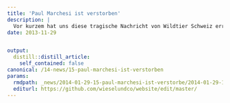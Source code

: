 ```yaml
---
title: 'Paul Marchesi ist verstorben'
description: |
  Vor kurzem hat uns diese tragische Nachricht von Wildtier Schweiz erreicht: "Bestürzt und mit grosser Trauer müssen wir Euch mitteilen, dass Paul Marchesi plötzlich verstorben ist. (...) Wir nehmen von Paul Abschied am 11.10.2013."   Paul Marchesi war ein angesehener Biologe und einer der profundesten Musteliden-Kenner der Schweiz. Wir sprechen seinen Angehörigen unser tiefstes Beileid aus.
date: 2013-11-29


output:
  distill::distill_article:
    self_contained: false
canonical: /14-news/15-paul-marchesi-ist-verstorben
params:
  rmdpath: _news/2014-01-29-15-paul-marchesi-ist-verstorbe/2014-01-29-15-paul-marchesi-ist-verstorbe.Rmd
  editurl: https://github.com/wieselundco/website/edit/master/
---
```



```r



```

<!--http://wieselundco.ch/14-news/15-paul-marchesi-ist-verstorben-->
